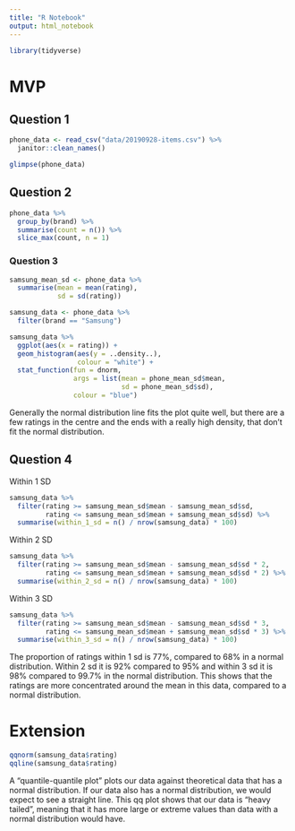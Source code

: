 ```yaml
---
title: "R Notebook"
output: html_notebook
---
```


```r
library(tidyverse)
```

# MVP

## Question 1

```r
phone_data <- read_csv("data/20190928-items.csv") %>% 
  janitor::clean_names()
```

```r
glimpse(phone_data)
```

## Question 2

```r
phone_data %>% 
  group_by(brand) %>% 
  summarise(count = n()) %>% 
  slice_max(count, n = 1)
```

### Question 3

```r
samsung_mean_sd <- phone_data %>% 
  summarise(mean = mean(rating),
            sd = sd(rating))
```

```r
samsung_data <- phone_data %>% 
  filter(brand == "Samsung")

samsung_data %>% 
  ggplot(aes(x = rating)) +
  geom_histogram(aes(y = ..density..),
                 colour = "white") +
  stat_function(fun = dnorm,
                args = list(mean = phone_mean_sd$mean, 
                            sd = phone_mean_sd$sd),
                colour = "blue")
```

Generally the normal distribution line fits the plot quite well, but there are 
a few ratings in the centre and the ends with a really high density, that don't 
fit the normal distribution.

## Question 4

Within 1 SD

```r
samsung_data %>%
  filter(rating >= samsung_mean_sd$mean - samsung_mean_sd$sd,
         rating <= samsung_mean_sd$mean + samsung_mean_sd$sd) %>% 
  summarise(within_1_sd = n() / nrow(samsung_data) * 100)
```

Within 2 SD

```r
samsung_data %>%
  filter(rating >= samsung_mean_sd$mean - samsung_mean_sd$sd * 2,
         rating <= samsung_mean_sd$mean + samsung_mean_sd$sd * 2) %>% 
  summarise(within_2_sd = n() / nrow(samsung_data) * 100)
```

Within 3 SD

```r
samsung_data %>%
  filter(rating >= samsung_mean_sd$mean - samsung_mean_sd$sd * 3,
         rating <= samsung_mean_sd$mean + samsung_mean_sd$sd * 3) %>% 
  summarise(within_3_sd = n() / nrow(samsung_data) * 100)
```

The proportion of ratings within 1 sd is 77%, compared to 68% in a normal 
distribution. Within 2 sd it is 92% compared to 95% and within 3 sd it is 98% 
compared to 99.7% in the normal distribution. This shows that the ratings are
more concentrated around the mean in this data, compared to a normal 
distribution.

# Extension

```r
qqnorm(samsung_data$rating)
qqline(samsung_data$rating)
```

A "quantile-quantile plot" plots our data against theoretical data that has a 
normal distribution. If our data also has a normal distribution, we would expect
to see a straight line. This qq plot shows that our data is "heavy tailed",
meaning that it has more large or extreme values than data with a normal
distribution would have. 